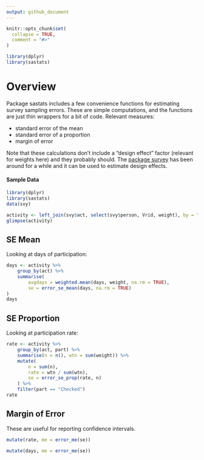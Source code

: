 ---
output: github_document
---
<!-- .md is generated from .Rmd. Please edit that file -->

```{r, include = FALSE}
knitr::opts_chunk$set(
  collapse = TRUE,
  comment = "#>"
)
```

```{r, message = FALSE, include=FALSE}
library(dplyr)
library(sastats)
```

# Overview

Package sastats includes a few convenience functions for estimating survey sampling errors. These are simple computations, and the functions are just thin wrappers for a bit of code. Relevant measures:

- standard error of the mean
- standard error of a proportion
- margin of error

Note that these calculations don't include a "design effect" factor (relevant for weights here) and they probably should. The [package survey](https://cran.r-project.org/web/packages/survey/index.html) has been around for a while and it can be used to estimate design effects.

#### Sample Data

```{r}
library(dplyr)
library(sastats)
data(svy)

activity <- left_join(svy$act, select(svy$person, Vrid, weight), by = "Vrid")
glimpse(activity)
```

## SE Mean

Looking at days of participation:

```{r}
days <- activity %>%
    group_by(act) %>% 
    summarise(
        avgdays = weighted.mean(days, weight, na.rm = TRUE),
        se = error_se_mean(days, na.rm = TRUE)
)
days
```

## SE Proportion

Looking at participation rate:

```{r}
rate <- activity %>%
    group_by(act, part) %>%
    summarise(n = n(), wtn = sum(weight)) %>%
    mutate(
        n = sum(n), 
        rate = wtn / sum(wtn),
        se = error_se_prop(rate, n)
    ) %>%
    filter(part == "Checked")
rate
```

## Margin of Error

These are useful for reporting confidence intervals.

```{r}
mutate(rate, me = error_me(se))

mutate(days, me = error_me(se))
```
